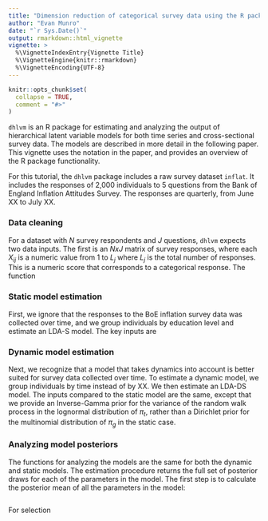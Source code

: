 ```yaml
---
title: "Dimension reduction of categorical survey data using the R package `dhlvm`"
author: "Evan Munro"
date: "`r Sys.Date()`"
output: rmarkdown::html_vignette
vignette: >
  %\VignetteIndexEntry{Vignette Title}
  %\VignetteEngine{knitr::rmarkdown}
  %\VignetteEncoding{UTF-8}
---
```


```r
knitr::opts_chunk$set(
  collapse = TRUE,
  comment = "#>"
)
```

`dhlvm` is an R package for estimating and analyzing the output of hierarchical latent variable models for both time series and cross-sectional survey data. The models are described in more detail in the following paper. This vignette uses the notation in the paper, and provides an overview of the R package functionality. 

For this tutorial, the `dhlvm` package includes a raw survey dataset `inflat`. It includes the responses of 2,000 individuals to 5 questions from the Bank of England Inflation Attitudes Survey. The responses are quarterly, from June XX to July XX. 

### Data cleaning 

For a dataset with $N$ survey respondents and $J$ questions, `dhlvm` expects two data inputs. The first is an $N x J$ matrix of survey responses, where each $X_{ij}$ is a numeric value from 1 to $L_j$ where $L_j$ is the total number of responses. This is a numeric score that corresponds to a categorical response. The function 

### Static model estimation

First, we ignore that the responses to the BoE inflation survey data was collected over time, and we group individuals by education level and estimate an LDA-S model. The key inputs are

### Dynamic model estimation 

Next, we recognize that a model that takes dynamics into account is better suited for survey data collected over time. To estimate a dynamic model, we group individuals by time instead of by XX. We then estimate an LDA-DS model. The inputs compared to the static model are the same, except that we provide an Inverse-Gamma prior for the variance of the random walk process in the lognormal distribution of $\pi_t$, rather than a Dirichlet prior for the multinomial distribution of $\pi_g$ in the static case. 



### Analyzing model posteriors 

The functions for analyzing the models are the same for both the dynamic and static models. The estimation procedure returns the full set of posterior draws for each of the parameters in the model. The first step is to calculate the posterior mean of all the parameters in the model: 

```r

``` 


For selection 
